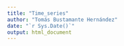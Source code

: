 ```yaml
---
title: "Time_series"
author: "Tomás Bustamante Hernández"
date: "`r Sys.Date()`"
output: html_document
---
```





```r



```

